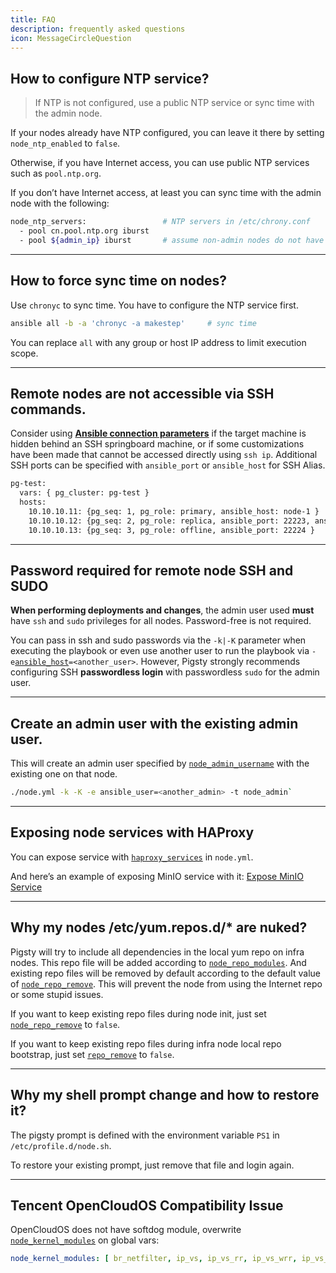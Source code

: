```yaml
---
title: FAQ
description: frequently asked questions
icon: MessageCircleQuestion
---
```



## How to configure NTP service?

> If NTP is not configured, use a public NTP service or sync time with the admin node.

If your nodes already have NTP configured, you can leave it there by setting `node_ntp_enabled` to `false`.

Otherwise, if you have Internet access, you can use public NTP services such as `pool.ntp.org`.

If you don’t have Internet access, at least you can sync time with the admin node with the following:

```bash
node_ntp_servers:                 # NTP servers in /etc/chrony.conf
  - pool cn.pool.ntp.org iburst
  - pool ${admin_ip} iburst       # assume non-admin nodes do not have internet access
```

------

## How to force sync time on nodes?

Use `chronyc` to sync time. You have to configure the NTP service first.

```bash
ansible all -b -a 'chronyc -a makestep'     # sync time
```

You can replace `all` with any group or host IP address to limit execution scope.

------

## Remote nodes are not accessible via SSH commands.

Consider using [**Ansible connection parameters**](https://docs.ansible.com/ansible/latest/inventory_guide/connection_details.html) if the target machine is hidden behind an SSH springboard machine, or if some customizations have been made that cannot be accessed directly using `ssh ip`. Additional SSH ports can be specified with `ansible_port` or `ansible_host` for SSH Alias.

```bash
pg-test:
  vars: { pg_cluster: pg-test }
  hosts:
    10.10.10.11: {pg_seq: 1, pg_role: primary, ansible_host: node-1 }
    10.10.10.12: {pg_seq: 2, pg_role: replica, ansible_port: 22223, ansible_user: admin }
    10.10.10.13: {pg_seq: 3, pg_role: offline, ansible_port: 22224 }
```

------

## Password required for remote node SSH and SUDO

**When performing deployments and changes**, the admin user used **must** have `ssh` and `sudo` privileges for all nodes. Password-free is not required.

You can pass in ssh and sudo passwords via the `-k|-K` parameter when executing the playbook or even use another user to run the playbook via `-e`[`ansible_host`](/docs/prepare/admin#using-alias)`=<another_user>`. However, Pigsty strongly recommends configuring SSH **passwordless login** with passwordless `sudo` for the admin user.

------

## Create an admin user with the existing admin user.

This will create an admin user specified by [`node_admin_username`](/docs/node/param#node_admin_username) with the existing one on that node.

```bash
./node.yml -k -K -e ansible_user=<another_admin> -t node_admin`
```

------

## Exposing node services with HAProxy

You can expose service with [`haproxy_services`](/docs/node/param#haproxy_services) in `node.yml`.

And here’s an example of exposing MinIO service with it: [Expose MinIO Service](/docs/minio/config#expose-service)

------

## Why my nodes /etc/yum.repos.d/* are nuked?

Pigsty will try to include all dependencies in the local yum repo on infra nodes. This repo file will be added according to [`node_repo_modules`](/docs/node/param#node_repo_modules). And existing repo files will be removed by default according to the default value of [`node_repo_remove`](/docs/node/param#node_repo_remove). This will prevent the node from using the Internet repo or some stupid issues.

If you want to keep existing repo files during node init, just set [`node_repo_remove`](/docs/node/param#node_repo_remove) to `false`.

If you want to keep existing repo files during infra node local repo bootstrap, just set [`repo_remove`](/docs/infra/param#repo_remove) to `false`.

------

## Why my shell prompt change and how to restore it?

The pigsty prompt is defined with the environment variable `PS1` in `/etc/profile.d/node.sh`.

To restore your existing prompt, just remove that file and login again.

------

## Tencent OpenCloudOS Compatibility Issue

OpenCloudOS does not have softdog module, overwrite [`node_kernel_modules`](/docs/node/param#node_kernel_modules) on global vars:

```yaml
node_kernel_modules: [ br_netfilter, ip_vs, ip_vs_rr, ip_vs_wrr, ip_vs_sh ]
```